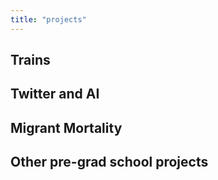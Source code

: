 ```yaml
---
title: "projects"
---
```


## Trains


## Twitter and AI


## Migrant Mortality


## Other pre-grad school projects